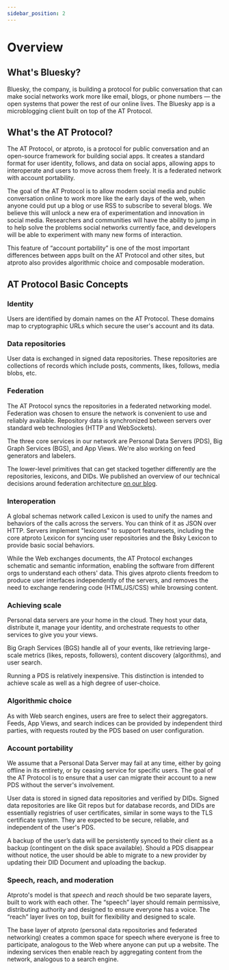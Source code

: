 ```yaml
---
sidebar_position: 2
---
```


# Overview

## What's Bluesky?

Bluesky, the company, is building a protocol for public conversation that can make social networks work more like email, blogs, or phone numbers — the open systems that power the rest of our online lives. The Bluesky app is a microblogging client built on top of the AT Protocol.

## What's the AT Protocol?

The AT Protocol, or atproto, is a protocol for public conversation and an open-source framework for building social apps. It creates a standard format for user identity, follows, and data on social apps, allowing apps to interoperate and users to move across them freely. It is a federated network with account portability.

The goal of the AT Protocol is to allow modern social media and public conversation online to work more like the early days of the web, when anyone could put up a blog or use RSS to subscribe to several blogs. We believe this will unlock a new era of experimentation and innovation in social media. Researchers and communities will have the ability to jump in to help solve the problems social networks currently face, and developers will be able to experiment with many new forms of interaction.

This feature of “account portability” is one of the most important differences between apps built on the AT Protocol and other sites, but atproto also provides algorithmic choice and composable moderation.

## AT Protocol Basic Concepts

### Identity

Users are identified by domain names on the AT Protocol. These domains map to cryptographic URLs which secure the user's account and its data.

### Data repositories

User data is exchanged in signed data repositories. These repositories are collections of records which include posts, comments, likes, follows, media blobs, etc.

### Federation

The AT Protocol syncs the repositories in a federated networking model. Federation was chosen to ensure the network is convenient to use and reliably available. Repository data is synchronized between servers over standard web technologies (HTTP and WebSockets).

The three core services in our network are Personal Data Servers (PDS), Big Graph Services (BGS), and App Views. We're also working on feed generators and labelers.

The lower-level primitives that can get stacked together differently are the repositories, lexicons, and DIDs. We published an overview of our technical decisions around federation architecture [on our blog](https://blueskyweb.xyz/blog/5-5-2023-federation-architecture).

### Interoperation

A global schemas network called Lexicon is used to unify the names and behaviors of the calls across the servers. You can think of it as JSON over HTTP. Servers implement "lexicons" to support featuresets, including the core atproto Lexicon for syncing user repositories and the Bsky Lexicon to provide basic social behaviors.

While the Web exchanges documents, the AT Protocol exchanges schematic and semantic information, enabling the software from different orgs to understand each others' data. This gives atproto clients freedom to produce user interfaces independently of the servers, and removes the need to exchange rendering code (HTML/JS/CSS) while browsing content.

### Achieving scale

Personal data servers are your home in the cloud. They host your data, distribute it, manage your identity, and orchestrate requests to other services to give you your views.

Big Graph Services (BGS) handle all of your events, like retrieving large-scale metrics (likes, reposts, followers), content discovery (algorithms), and user search.

Running a PDS is relatively inexpensive. This distinction is intended to achieve scale as well as a high degree of user-choice.

### Algorithmic choice

As with Web search engines, users are free to select their aggregators. Feeds, App Views, and search indices can be provided by independent third parties, with requests routed by the PDS based on user configuration.

### Account portability

We assume that a Personal Data Server may fail at any time, either by going offline in its entirety, or by ceasing service for specific users. The goal of the AT Protocol is to ensure that a user can migrate their account to a new PDS without the server's involvement.

User data is stored in signed data repositories and verified by DIDs. Signed data repositories are like Git repos but for database records, and DIDs are essentially registries of user certificates, similar in some ways to the TLS certificate system. They are expected to be secure, reliable, and independent of the user's PDS.

A backup of the user’s data will be persistently synced to their client as a backup (contingent on the disk space available). Should a PDS disappear without notice, the user should be able to migrate to a new provider by updating their DID Document and uploading the backup.

### Speech, reach, and moderation

Atproto's model is that _speech_ and _reach_ should be two separate layers, built to work with each other. The “speech” layer should remain permissive, distributing authority and designed to ensure everyone has a voice. The “reach” layer lives on top, built for flexibility and designed to scale.

The base layer of atproto (personal data repositories and federated networking) creates a common space for speech where everyone is free to participate, analogous to the Web where anyone can put up a website. The indexing services then enable reach by aggregating content from the network, analogous to a search engine.